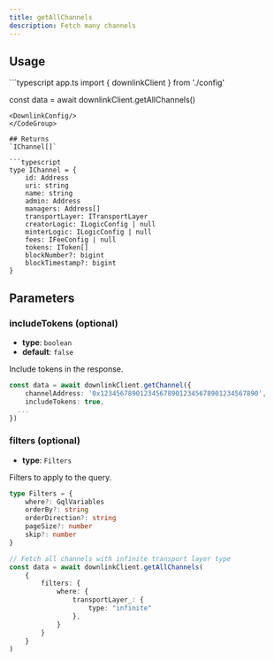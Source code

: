 ```yaml
---
title: getAllChannels
description: Fetch many channels
---
```




<SdkQuickstart />

## Usage
<CodeGroup>
```typescript app.ts
import { downlinkClient } from './config'

const data = await downlinkClient.getAllChannels()
```
<DownlinkConfig/>
</CodeGroup>

## Returns
`IChannel[]`

```typescript
type IChannel = {
    id: Address
    uri: string
    name: string
    admin: Address
    managers: Address[]
    transportLayer: ITransportLayer
    creatorLogic: ILogicConfig | null
    minterLogic: ILogicConfig | null
    fees: IFeeConfig | null
    tokens: IToken[]
    blockNumber?: bigint
    blockTimestamp?: bigint
}
```
## Parameters

### includeTokens (optional)
- **type**: `boolean` 
- **default**: `false`

Include tokens in the response.
```typescript
const data = await downlinkClient.getChannel({
    channelAddress: '0x1234567890123456789012345678901234567890',
    includeTokens: true,
  ...
})
```

### filters (optional)
- **type**: `Filters`

Filters to apply to the query.

```typescript
type Filters = {
    where?: GqlVariables
    orderBy?: string
    orderDirection?: string
    pageSize?: number
    skip?: number
}
```

```typescript
// Fetch all channels with infinite transport layer type
const data = await downlinkClient.getAllChannels(
    {
        filters: {
            where: {
                transportLayer_: {
                    type: "infinite"
                },
            }
        }
    }
)
```
